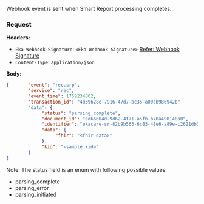 Webhook event is sent when Smart Report processing completes.
### Request
**Headers:**

- `Eka-Webhook-Signature`: `<Eka Webhook Signature>`  [Refer: Webhook Signature](/api-reference/connect/webhooks/webhook-signature)
- `Content-Type`: `application/json`

**Body:**

```json
{       "event": "rec.srp",
        "service": "rec",
        "event_time": 1759234802,
        "transaction_id": "4d39628e-7916-47d7-bc35-a00cb986942b"
        "data": {
             "status": "parsing_complete",
             "document_id": "ed66604d-9d62-4f71-a5fb-b78a490148a0",
             "identifier": "ekacare-sr-82b9b563-6c83-48e6-a89e-c2621db5599a",
             "data": {
                  "fhir": "<fhir data>"
             },
             "kid": "<sample kid>"
        }
}
```

Note: The status field is an enum with following possible values:
 - parsing_complete
 - parsing_error
 - parsing_initiated